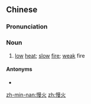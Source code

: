 ==Chinese==
{{zh-forms}}

===Pronunciation===
{{zh-pron
|m=mànhuǒ,er=y
|c=maan6 fo2
|mn=bān-hóe/bān-hé
|cat=n
}}

===Noun===
{{zh-noun}}

# {{lb|zh|cooking}} [[low]] [[heat]]; [[slow]] [[fire]]; [[weak]] fire

====Antonyms====
* {{zh-l|猛火|high heat}}

{{zh-cat|Fire}}

[[zh-min-nan:慢火]]
[[zh:慢火]]